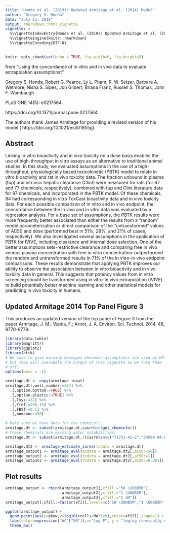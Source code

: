 ```yaml
---
title: "Honda et al. (2019): Updated Armitage et al. (2014) Model"
author: "Gregory S. Honda"
date: "July 13, 2018"
output: rmarkdown::html_vignette
vignette: >
  %\VignetteIndexEntry{Honda et al. (2019): Updated Armitage et al. (2014) Model}
  %\VignetteEngine{knitr::rmarkdown}
  %\VignetteEncoding{UTF-8}
---
```


```r
knitr::opts_chunk$set(echo = TRUE, fig.width=6, fig.height=5)
```
from "Using the concordance of in vitro and in vivo data to evaluate extrapolation assumptionst"

Gregory S. Honda, Robert G. Pearce, Ly L. Pham, R. W. Setzer, Barbara A. Wetmore,
Nisha S. Sipes, Jon Gilbert, Briana Franz, Russell S. Thomas, John F. Wambaugh 

PLoS ONE 14(5): e0217564.

https://doi.org/10.1371/journal.pone.0217564

The authors thank James Armitage for providing a revised version of his model (
https://doi.org/10.1021/es501955g). 

## Abstract
Linking in vitro bioactivity and in vivo toxicity on a dose basis enables the 
use of high-throughput in vitro assays as an alternative to traditional animal 
studies. In this study, we evaluated assumptions in the use of a 
high-throughput, physiologically based toxicokinetic (PBTK) model to relate 
in vitro bioactivity and rat in vivo toxicity data. The fraction unbound in 
plasma (fup) and intrinsic hepatic clearance (Clint) were measured for rats 
(for 67 and 77 chemicals, respectively), combined with fup and Clint 
literature data for 97 chemicals, and incorporated in the PBTK model. Of 
these chemicals, 84 had corresponding in vitro ToxCast bioactivity data and 
in vivo toxicity data. For each possible comparison of in vitro and in vivo 
endpoint, the concordance between the in vivo and in vitro data was evaluated 
by a regression analysis. For a base set of assumptions, the PBTK results 
were more frequently better associated than either the results from a 
"random" model parameterization or direct comparison of the "untransformed" 
values of AC50 and dose (performed best in 51%, 28%, and 21% of cases, 
respectively). We also investigated several assumptions in the application 
of PBTK for IVIVE, including clearance and internal dose selection. One of 
the better assumptions sets-restrictive clearance and comparing free in vivo 
venous plasma concentration with free in vitro concentration-outperformed 
the random and untransformed results in 71% of the in vitro-in vivo endpoint 
comparisons. These results demonstrate that applying PBTK improves our 
ability to observe the association between in vitro bioactivity and in vivo 
toxicity data in general. This suggests that potency values from in vitro 
screening should be transformed using in vitro-in vivo extrapolation (IVIVE) 
to build potentially better machine learning and other statistical models 
for predicting in vivo toxicity in humans.

## Updated Armitage 2014 Top Panel Figure 3

This produces an updated version of the top panel of Figure 3 from the paper Armitage, J. M.; Wania, F.; Arnot, J. A. Environ. Sci. Technol. 2014, 48, 9770-9779.

```r
library(data.table)
library(magrittr)
library(ggplot2)
library(httk)
# We love to give warning messages whenever assumptions are used by HTTK,
# but they will overwhelm the output of this vignette so we turn them
# off:
options(warn = -1)
```
```r
armitage.dt <- copy(armitage_input)
armitage.dt[,well_number:=384] %>% 
  .[,option.bottom:=TRUE] %>% 
  .[,option.plastic:=TRUE] %>% 
  .[,Tsys:=37] %>% 
  .[,Tref:=298.15] %>% 
  .[,FBSf:=0.1] %>% 
  .[,nomconc:=50]

# Make sure we have data for the chemical:
armitage.dt <- subset(armitage.dt,casrn%in%get_cheminfo())
# These chemicals are missing water solubilities:
armitage.dt <- subset(armitage.dt,!(casrn%in%c("71751-41-2","34590-94-8","1024-57-3")))

armitage.dt2 <- armitage_estimate_sarea(tcdata = armitage.dt)
armitage_output1 <- armitage_eval(tcdata = armitage.dt2[,ac50:=50])
armitage_output2 <- armitage_eval(tcdata = armitage.dt2[,ac50:=1])
armitage_output3 <- armitage_eval(tcdata = armitage.dt2[,ac50:=0.001])

```

## Plot results

```r
armitage_output <- rbind(armitage_output1[,xfill:="50 \U00B5M"],
                         armitage_output2[,xfill:="1 \U00B5M"],
                         armitage_output3[,xfill:="1 nM"])
armitage_output[,xfill:=factor(xfill,levels=c("50 \U00B5M","1 \U00B5M","1 nM"))]

ggplot(armitage_output) +
  geom_point(aes(x=gkow,y=log10(ccells/MW*1e9),color=xfill),shape=1) +
  labs(color=expression("AC"["50"]),x="log P", y = "log(ng chemical/g cells)") +
  theme_bw()
```



